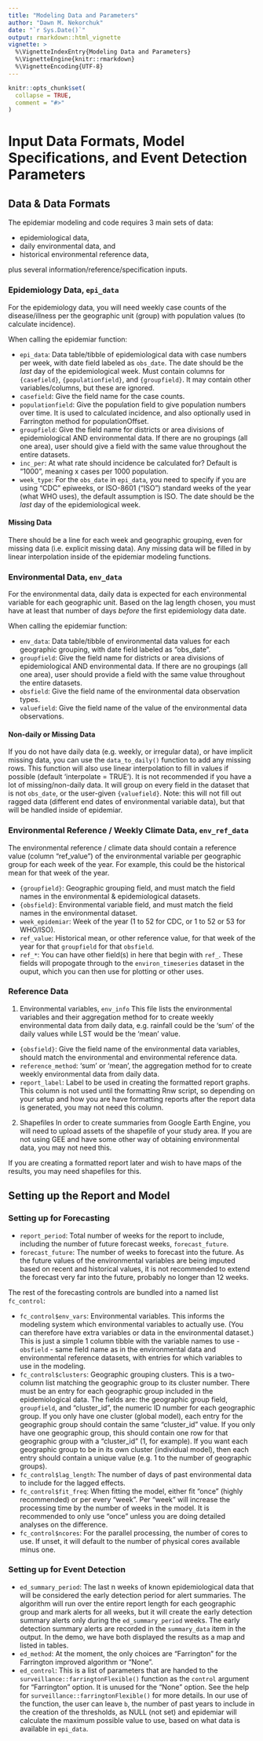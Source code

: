 ```yaml
---
title: "Modeling Data and Parameters"
author: "Dawn M. Nekorchuk"
date: "`r Sys.Date()`"
output: rmarkdown::html_vignette
vignette: >
  %\VignetteIndexEntry{Modeling Data and Parameters}
  %\VignetteEngine{knitr::rmarkdown}
  %\VignetteEncoding{UTF-8}
---
```


```r
knitr::opts_chunk$set(
  collapse = TRUE,
  comment = "#>"
)
```


# Input Data Formats, Model Specifications, and Event Detection Parameters


## Data & Data Formats

The epidemiar modeling and code requires 3 main sets of data: 

* epidemiological data, 
* daily environmental data, and 
* historical environmental reference data, 

plus several information/reference/specification inputs. 

### Epidemiology Data, `epi_data`

For the epidemiology data, you will need weekly case counts of the disease/illness per the geographic unit (group) with population values (to calculate incidence). 

When calling the epidemiar function:

* `epi_data`:  Data table/tibble of epidemiological data with case numbers per week, with date field labeled as `obs_date`. The date should be the _last_ day of the epidemiological week. Must contain columns for `{casefield}`, `{populationfield}`, and `{groupfield}`. It may contain other variables/columns, but these are ignored. 
* `casefield`: Give the field name for the case counts.
* `populationfield`:  Give the population field to give population numbers over time. It is used to calculated incidence, and also optionally used in Farrington method for populationOffset.
* `groupfield`:  Give the field name for districts or area divisions of epidemiological AND environmental data. If there are no groupings (all one area), user should give a field with the same value throughout the entire datasets. 
* `inc_per`: At what rate should incidence be calculated for? Default is "1000", meaning x cases per 1000 population. 
* `week_type`: For the `obs_date` in `epi_data`, you need to specify if you are using "CDC" epiweeks, or ISO-8601 ("ISO") standard weeks of the year (what WHO uses), the default assumption is ISO. The date should be the _last_ day of the epidemiological week.

#### Missing Data

There should be a line for each week and geographic grouping, even for missing data (i.e. explicit missing data). 
Any missing data will be filled in by linear interpolation inside of the epidemiar modeling functions. 

### Environmental Data, `env_data`

For the environmental data, daily data is expected for each environmental variable for each geographic unit. Based on the lag length chosen, you must have at least that number of days _before_ the first epidemiology data date.  

When calling the epidemiar function:

* `env_data`:  Data table/tibble of environmental data values for each geographic grouping, with date field labeled as "obs_date".
* `groupfield`:  Give the field name for districts or area divisions of epidemiological AND environmental data. If there are no groupings (all one area), user should provide a field with the same value throughout the entire datasets. 
* `obsfield`: Give the field name of the environmental data observation types.
* `valuefield`: Give the field name of the value of the environmental data observations.

#### Non-daily or Missing Data

If you do not have daily data (e.g. weekly, or irregular data), or have implicit missing data, you can use the `data_to_daily()` function to add any missing rows. This function will also use linear interpolation to fill in values if possible (default 'interpolate = TRUE').  It is not recommended if you have a lot of missing/non-daily data. It will group on every field in the dataset that is not `obs_date`, or the user-given `{valuefield}`. Note: this will not fill out ragged data (different end dates of environmental variable data), but that will be handled inside of epidemiar. 


### Environmental Reference / Weekly Climate Data, `env_ref_data`

The environmental reference / climate data should contain a reference value (column "ref_value") of the environmental variable per geographic group for each week of the year. For example, this could be the historical mean for that week of the year. 

* `{groupfield}`: Geographic grouping field, and must match the field names in the environmental & epidemiological datasets.
* `{obsfield}`: Environmental variable field, and must match the field names in the environmental dataset.
* `week_epidemiar`: Week of the year (1 to 52 for CDC, or 1 to 52 or 53 for WHO/ISO).
* `ref_value`: Historical mean, or other reference value, for that week of the year for that `groupfield` for that `obsfield`. 
* `ref_*`: You can have other field(s) in here that begin with `ref_`. These fields will propogate through to the `environ_timeseries` dataset in the ouput, which you can then use for plotting or other uses. 


### Reference Data

1. Environmental variables, `env_info`
This file lists the environmental variables and their aggregation method for to create weekly environmental data from daily data, e.g. rainfall could be the 'sum' of the daily values while LST would be the 'mean' value.

* `{obsfield}`: Give the field name of the environmental data variables, should match the environmental and environmental reference data.
* `reference_method`: 'sum' or 'mean', the aggregation method for to create weekly environmental data from daily data.
* `report_label`: Label to be used in creating the formatted report graphs. This column is not used until the formatting Rnw script, so depending on your setup and how you are have formatting reports after the report data is generated, you may not need this column. 

2. Shapefiles
In order to create summaries from Google Earth Engine, you will need to upload assets of the shapefile of your study area. If you are not using GEE and have some other way of obtaining environmental data, you may not need this. 

If you are creating a formatted report later and wish to have maps of the results, you may need shapefiles for this. 




## Setting up the Report and Model


### Setting up for Forecasting

* `report_period`: Total number of weeks for the report to include, including the number of future forecast weeks, `forecast_future`. 
* `forecast_future`: The number of weeks to forecast into the future. As the future values of the environmental variables are being imputed based on recent and historical values, it is not recommended to extend the forecast very far into the future, probably no longer than 12 weeks. 

The rest of the forecasting controls are bundled into a named list `fc_control`:

* `fc_control$env_vars`: Environmental variables. This informs the modeling system which environmental variables to actually use. (You can therefore have extra variables or data in the environmental dataset.) This is just a simple 1 column tibble with the variable names to use - `obsfield` - same field name as in the environmental data and environmental reference datasets, with entries for which variables to use in the modeling. 
* `fc_control$clusters`: Geographic grouping clusters. This is a two-column list matching the geographic group to its cluster number. There must be an entry for each geographic group included in the epidemiological data. The fields are: the geographic group field, `groupfield`, and "cluster_id", the numeric ID number for each geographic group. If you only have one cluster (global model), each entry for the geographic group should contain the same "cluster_id" value. If you only have one geographic group, this should contain one row for that geographic group with a "cluster_id" (1, for example). If you want each geographic group to be in its own cluster (individual model), then each entry should contain a unique value (e.g. 1 to the number of geographic groups).
* `fc_control$lag_length`: The number of days of past environmental data to include for the lagged effects. 
* `fc_control$fit_freq`: When fitting the model, either fit "once" (highly recommended) or per every "week". Per "week" will increase the processing time by the number of weeks in the model. It is recommended to only use "once" unless you are doing detailed analyses on the difference. 
* `fc_control$ncores`: For the parallel processing, the number of cores to use. If unset, it will default to the number of physical cores available minus one. 


### Setting up for Event Detection

* `ed_summary_period`: The last n weeks of known epidemiological data that will be considered the early detection period for alert summaries. The algorithm will run over the entire report length for each geographic group and mark alerts for all weeks, but it will create the early detection summary alerts only during the `ed_summary_period` weeks. The early detection summary alerts are recorded in the `summary_data` item in the output. In the demo, we have both displayed the results as a map and listed in tables. 
* `ed_method`: At the moment, the only choices are "Farrington" for the Farrington improved algorithm or "None".  
* `ed_control`: This is a list of parameters that are handed to the `surveillance::farringtonFlexible()` function as the `control` argument for "Farrington" option. It is unused for the "None" option. See the help for `surveillance::farringtonFlexible()` for more details. In our use of the function, the user can leave `b`, the number of past years to include in the creation of the thresholds, as NULL (not set) and epidemiar will calculate the maximum possible value to use, based on what data is available in `epi_data`. 
